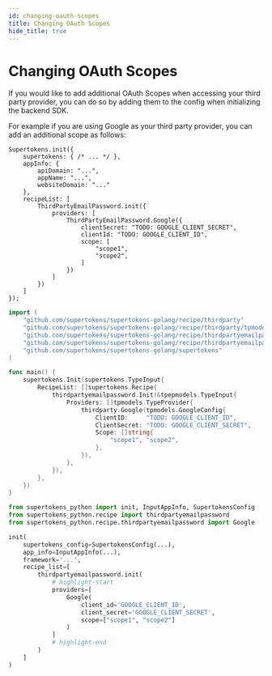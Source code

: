 ```yaml
---
id: changing-oauth-scopes
title: Changing OAuth Scopes
hide_title: true
---
```



# Changing OAuth Scopes

If you would like to add additional OAuth Scopes when accessing your third party provider, you can do so by adding them to the config when initializing the backend SDK.

For example if you are using Google as your third party provider, you can add an additional scope as follows:

<BackendSDKTabs>
<TabItem value="nodejs">

```tsx
Supertokens.init({
    supertokens: { /* ... */ },
    appInfo: {
        apiDomain: "...",
        appName: "...",
        websiteDomain: "..."
    },
    recipeList: [
        ThirdPartyEmailPassword.init({
            providers: [
                ThirdPartyEmailPassword.Google({
                    clientSecret: "TODO: GOOGLE_CLIENT_SECRET",
                    clientId: "TODO: GOOGLE_CLIENT_ID",
                    scope: [
                        "scope1",
                        "scope2",
                    ]
                })
            ]
        })
    ]
});
```

</TabItem>
<TabItem value="go">

```go
import (
	"github.com/supertokens/supertokens-golang/recipe/thirdparty"
	"github.com/supertokens/supertokens-golang/recipe/thirdparty/tpmodels"
	"github.com/supertokens/supertokens-golang/recipe/thirdpartyemailpassword"
	"github.com/supertokens/supertokens-golang/recipe/thirdpartyemailpassword/tpepmodels"
	"github.com/supertokens/supertokens-golang/supertokens"
)

func main() {
	supertokens.Init(supertokens.TypeInput{
		RecipeList: []supertokens.Recipe{
			thirdpartyemailpassword.Init(&tpepmodels.TypeInput{
				Providers: []tpmodels.TypeProvider{
					thirdparty.Google(tpmodels.GoogleConfig{
						ClientID:     "TODO: GOOGLE_CLIENT_ID",
						ClientSecret: "TODO: GOOGLE_CLIENT_SECRET",
						Scope: []string{
							"scope1", "scope2",
						},
					}),
				},
			}),
		},
	})
}
```

</TabItem>
<TabItem value="python">

```python
from supertokens_python import init, InputAppInfo, SupertokensConfig
from supertokens_python.recipe import thirdpartyemailpassword
from supertokens_python.recipe.thirdpartyemailpassword import Google

init(
    supertokens_config=SupertokensConfig(...),
    app_info=InputAppInfo(...),
    framework='...',
    recipe_list=[
        thirdpartyemailpassword.init(
            # highlight-start
            providers=[
                Google(
                    client_id='GOOGLE_CLIENT_ID',
                    client_secret='GOOGLE_CLIENT_SECRET',
                    scope=["scope1", "scope2"]
                )
            ]
            # highlight-end
        )
    ]
)
```

</TabItem>
</BackendSDKTabs>